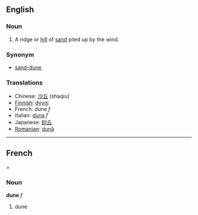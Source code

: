 ==English==
===Noun===

#A ridge or [[hill]] of [[sand]] piled up by the wind.

===Synonym===
*[[sand-dune]]

===Translations===
*Chinese: [[沙丘]] (shaqiu)
*[[Finnish]]: [[dyyni]]
*French: dune ''f''
*Italian: [[duna]] ''f''
*Japanese: [[砂丘]]
*[[Romanian]]: [[dună]]

----

==French===
===Noun===
'''dune''' ''f''

# dune